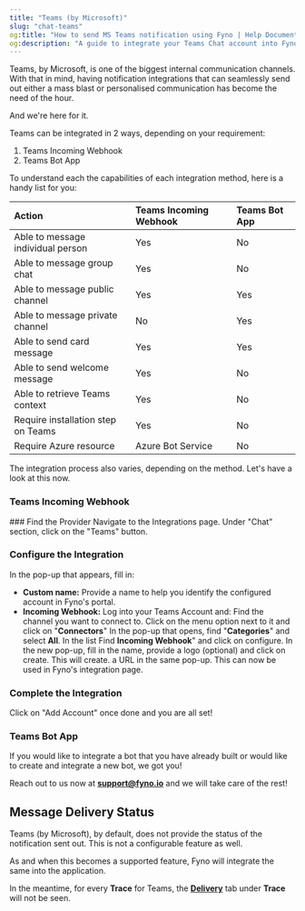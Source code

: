 ```yaml
---
title: "Teams (by Microsoft)"
slug: "chat-teams"
og:title: "How to send MS Teams notification using Fyno | Help Document"
og:description: "A guide to integrate your Teams Chat account into Fyno."
---
```


Teams, by Microsoft, is one of the biggest internal communication channels. With that in mind, having notification integrations that can seamlessly send out either a mass blast or personalised communication has become the need of the hour.

And we're here for it.

Teams can be integrated in 2 ways, depending on your requirement:

1. Teams Incoming Webhook
2. Teams Bot App

To understand each the capabilities of each integration method, here is a handy list for you:

| Action                             | Teams Incoming Webhook | Teams Bot App |
| :--------------------------------- | :--------------------- | :------------ |
| Able to message individual person  | Yes                    | No            |
| Able to message group chat         | Yes                    | No            |
| Able to message public channel     | Yes                    | Yes           |
| Able to message private channel    | No                     | Yes           |
| Able to send card message          | Yes                    | Yes           |
| Able to send welcome message       | Yes                    | No            |
| Able to retrieve Teams context     | Yes                    | No            |
| Require installation step on Teams | Yes                    | No            |
| Require Azure resource             | Azure Bot Service      | No            |

The integration process also varies, depending on the method. Let's have a look at this now.

### Teams Incoming Webhook

<Steps>
### Find the Provider
Navigate to the Integrations page. Under "Chat" section, click on the "Teams" button.

### Configure the Integration

In the pop-up that appears, fill in:

- **Custom name:** Provide a name to help you identify the configured account in Fyno's portal.
- **Incoming Webhook:** Log into your Teams Account and:
  <Steps>
    <Step>Find the channel you want to connect to. Click on the menu option next to it and click on "**Connectors**"</Step>
    <Step>In the pop-up that opens, find "**Categories**" and select **All**.</Step>
    <Step>In the list Find **Incoming Webhook**" and click on configure.</Step>
    <Step>In the new pop-up, fill in the name, provide a logo (optional) and click on create.</Step>
    <Step>This will create. a URL in the same pop-up. This can now be used in Fyno's integration page.</Step>
  </Steps>

### Complete the Integration

Click on "Add Account" once done and you are all set!

</Steps>

### Teams Bot App

If you would like to integrate a bot that you have already built or would like to create and integrate a new bot, we got you!

Reach out to us now at **[support@fyno.io](mailto:support@fyno.io)** and we will take care of the rest!

## Message Delivery Status

Teams (by Microsoft), by default, does not provide the status of the notification sent out. This is not a configurable feature as well.

As and when this becomes a supported feature, Fyno will integrate the same into the application.

In the meantime, for every **Trace** for Teams, the **[Delivery](./log-details-delivery)** tab under **Trace** will not be seen.
